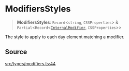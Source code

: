 # ModifiersStyles

<a id="undefined" name="undefined"></a>

> **ModifiersStyles**: `Record`\<`string`, `CSSProperties`\> & `Partial`\<`Record`\<[`InternalModifier`](/docs/api/next/type-aliases/InternalModifier.md), `CSSProperties`\>\>

The style to apply to each day element matching a modifier.

## Source

[src/types/modifiers.ts:44](https://github.com/gpbl/react-day-picker/blob/next/src/types/modifiers.ts#L44)
